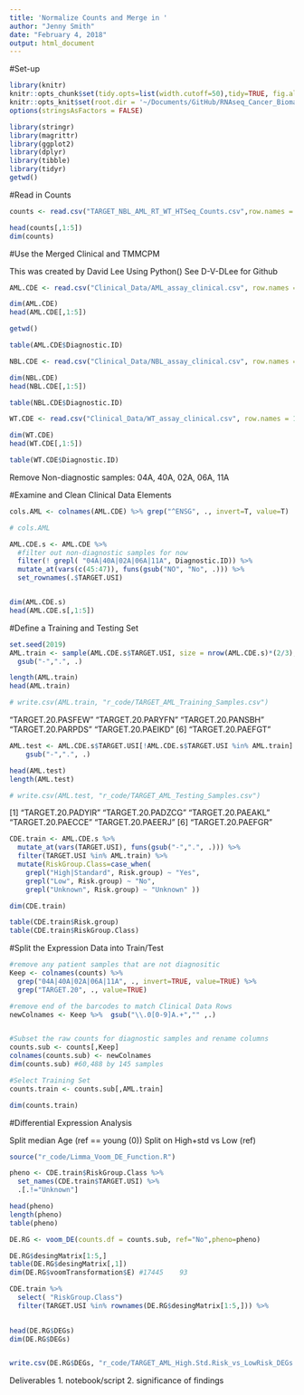 ```yaml
---
title: 'Normalize Counts and Merge in '
author: "Jenny Smith"
date: "February 4, 2018"
output: html_document
---
```



#Set-up 

```r
library(knitr)
knitr::opts_chunk$set(tidy.opts=list(width.cutoff=50),tidy=TRUE, fig.align='center', fig.height=5, fig.width=8, dpi = 600)
knitr::opts_knit$set(root.dir = '~/Documents/GitHub/RNAseq_Cancer_Biomarkers/')
options(stringsAsFactors = FALSE)
```


```r
library(stringr)
library(magrittr)
library(ggplot2)
library(dplyr)
library(tibble)
library(tidyr)
getwd()
```


#Read in Counts 

```r
counts <- read.csv("TARGET_NBL_AML_RT_WT_HTSeq_Counts.csv",row.names = 1)

head(counts[,1:5])
dim(counts)
```


#Use the Merged Clinical and TMMCPM 

This was created by David Lee Using Python()
See D-V-DLee for Github 

```r
AML.CDE <- read.csv("Clinical_Data/AML_assay_clinical.csv", row.names = 1) 

dim(AML.CDE)
head(AML.CDE[,1:5])

getwd()
```

```r
table(AML.CDE$Diagnostic.ID)
```

```r
NBL.CDE <- read.csv("Clinical_Data/NBL_assay_clinical.csv", row.names = 1)

dim(NBL.CDE)
head(NBL.CDE[,1:5])
```

```r
table(NBL.CDE$Diagnostic.ID)
```

```r
WT.CDE <- read.csv("Clinical_Data/WT_assay_clinical.csv", row.names = 1)

dim(WT.CDE)
head(WT.CDE[,1:5])
```

```r
table(WT.CDE$Diagnostic.ID)
```

Remove Non-diagnostic samples: 04A, 40A, 02A, 06A, 11A


#Examine and Clean Clinical Data Elements

```r
cols.AML <- colnames(AML.CDE) %>% grep("^ENSG", ., invert=T, value=T)

# cols.AML


```

```r
AML.CDE.s <- AML.CDE %>%
  #filter out non-diagnostic samples for now
  filter(! grepl( "04A|40A|02A|06A|11A", Diagnostic.ID)) %>% 
  mutate_at(vars(c(45:47)), funs(gsub("NO", "No", .))) %>%
  set_rownames(.$TARGET.USI)


dim(AML.CDE.s)
head(AML.CDE.s[,1:5])
```




#Define a Training and Testing Set 


```r
set.seed(2019)
AML.train <- sample(AML.CDE.s$TARGET.USI, size = nrow(AML.CDE.s)*(2/3),replace = FALSE) %>% 
  gsub("-",".", .)

length(AML.train)
head(AML.train)

# write.csv(AML.train, "r_code/TARGET_AML_Training_Samples.csv")
```
 "TARGET.20.PASFEW" "TARGET.20.PARYFN" "TARGET.20.PANSBH" "TARGET.20.PARPDS" "TARGET.20.PAEIKD"
[6] "TARGET.20.PAEFGT"

```r
AML.test <- AML.CDE.s$TARGET.USI[!AML.CDE.s$TARGET.USI %in% AML.train] %>% 
    gsub("-",".", .)

head(AML.test)
length(AML.test)

# write.csv(AML.test, "r_code/TARGET_AML_Testing_Samples.csv")
```

[1] "TARGET.20.PADYIR" "TARGET.20.PADZCG" "TARGET.20.PAEAKL" "TARGET.20.PAECCE" "TARGET.20.PAEERJ"
[6] "TARGET.20.PAEFGR"


```r
CDE.train <- AML.CDE.s %>%
  mutate_at(vars(TARGET.USI), funs(gsub("-",".", .))) %>% 
  filter(TARGET.USI %in% AML.train) %>% 
  mutate(RiskGroup.Class=case_when(
    grepl("High|Standard", Risk.group) ~ "Yes", 
    grepl("Low", Risk.group) ~ "No", 
    grepl("Unknown", Risk.group) ~ "Unknown" ))

dim(CDE.train)

table(CDE.train$Risk.group)
table(CDE.train$RiskGroup.Class)
```



#Split the Expression Data into Train/Test


```r
#remove any patient samples that are not diagnositic
Keep <- colnames(counts) %>% 
  grep("04A|40A|02A|06A|11A", ., invert=TRUE, value=TRUE) %>% 
  grep("TARGET.20", ., value=TRUE)

#remove end of the barcodes to match Clinical Data Rows 
newColnames <- Keep %>%  gsub("\\.0[0-9]A.+","" ,.) 


#Subset the raw counts for diagnostic samples and rename columns
counts.sub <- counts[,Keep]
colnames(counts.sub) <- newColnames
dim(counts.sub) #60,488 by 145 samples
```

```r
#Select Training Set
counts.train <- counts.sub[,AML.train]

dim(counts.train)
```




#Differential Expression Analysis

Split median Age (ref == young (0))
Split on High+std vs Low (ref)


```r
source("r_code/Limma_Voom_DE_Function.R")
```


```r
pheno <- CDE.train$RiskGroup.Class %>% 
  set_names(CDE.train$TARGET.USI) %>%
  .[.!="Unknown"]

head(pheno)
length(pheno)
table(pheno)
```


```r
DE.RG <- voom_DE(counts.df = counts.sub, ref="No",pheno=pheno)
```


```r
DE.RG$desingMatrix[1:5,]
table(DE.RG$desingMatrix[,1])
dim(DE.RG$voomTransformation$E) #17445    93
```

```r
CDE.train %>% 
  select( "RiskGroup.Class")
  filter(TARGET.USI %in% rownames(DE.RG$desingMatrix[1:5,])) %>%
 
```


```r
head(DE.RG$DEGs)
dim(DE.RG$DEGs)


write.csv(DE.RG$DEGs, "r_code/TARGET_AML_High.Std.Risk_vs_LowRisk_DEGs.csv")
```




Deliverables
1. notebook/script
2. significance of findings





